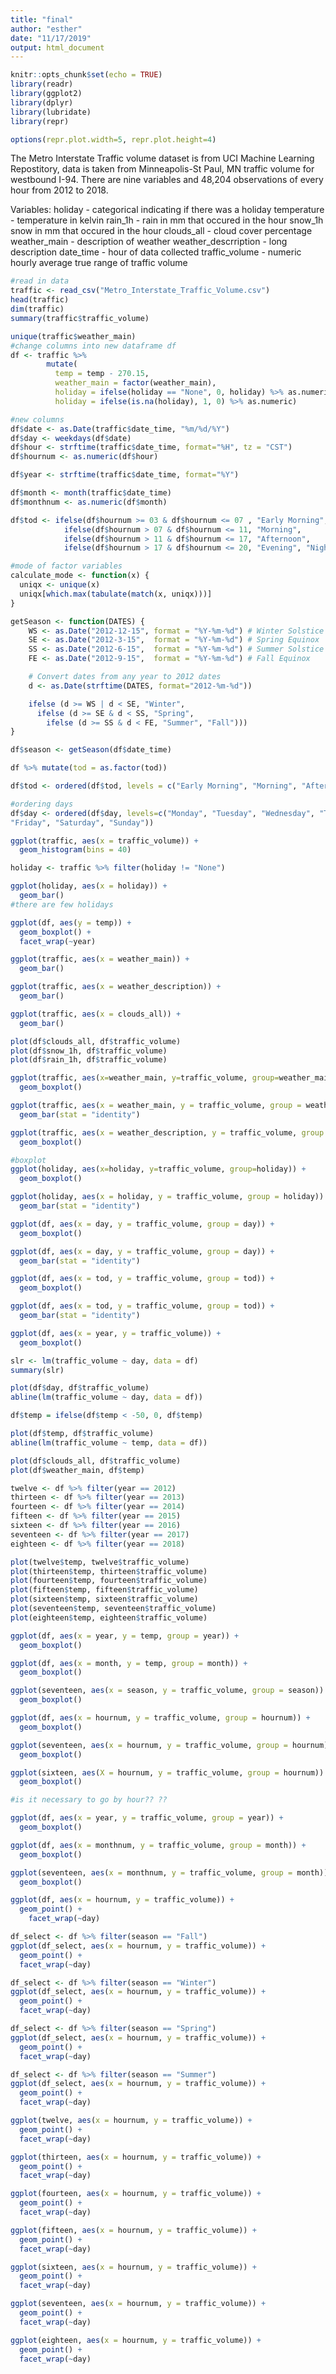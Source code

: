 ```yaml
---
title: "final"
author: "esther"
date: "11/17/2019"
output: html_document
---
```


```r
knitr::opts_chunk$set(echo = TRUE)
library(readr)
library(ggplot2)
library(dplyr)
library(lubridate)
library(repr)

options(repr.plot.width=5, repr.plot.height=4)
```
The Metro Interstate Traffic volume dataset is from UCI Machine Learning Repostitory, data is taken from Minneapolis-St Paul, MN traffic volume for westbound I-94. There are nine variables and 48,204 observations of every hour from 2012 to 2018. 

Variables:
holiday - categorical indicating if there was a holiday
temperature - temperature in kelvin
rain_1h - rain in mm that occured in the hour
snow_1h snow in mm that occured in the hour
clouds_all - cloud cover percentage
weather_main - description of weather
weather_descrription - long description
date_time - hour of data collected
traffic_volume - numeric hourly average true range of traffic volume

```r
#read in data
traffic <- read_csv("Metro_Interstate_Traffic_Volume.csv")
head(traffic)
dim(traffic)
summary(traffic$traffic_volume)
```

```r
unique(traffic$weather_main)
#change columns into new dataframe df
df <- traffic %>%
        mutate(
          temp = temp - 270.15,
          weather_main = factor(weather_main),
          holiday = ifelse(holiday == "None", 0, holiday) %>% as.numeric,
          holiday = ifelse(is.na(holiday), 1, 0) %>% as.numeric)
```
```r
#new columns
df$date <- as.Date(traffic$date_time, "%m/%d/%Y")
df$day <- weekdays(df$date)
df$hour <- strftime(traffic$date_time, format="%H", tz = "CST")
df$hournum <- as.numeric(df$hour)
```
```r
df$year <- strftime(traffic$date_time, format="%Y")
```
```r
df$month <- month(traffic$date_time)
df$monthnum <- as.numeric(df$month)
```
```r
df$tod <- ifelse(df$hournum >= 03 & df$hournum <= 07 , "Early Morning",
            ifelse(df$hournum > 07 & df$hournum <= 11, "Morning",
            ifelse(df$hournum > 11 & df$hournum <= 17, "Afternoon", 
            ifelse(df$hournum > 17 & df$hournum <= 20, "Evening", "Night"))))
```
```r
#mode of factor variables
calculate_mode <- function(x) {
  uniqx <- unique(x)
  uniqx[which.max(tabulate(match(x, uniqx)))]
}
```
```r
getSeason <- function(DATES) {
    WS <- as.Date("2012-12-15", format = "%Y-%m-%d") # Winter Solstice
    SE <- as.Date("2012-3-15",  format = "%Y-%m-%d") # Spring Equinox
    SS <- as.Date("2012-6-15",  format = "%Y-%m-%d") # Summer Solstice
    FE <- as.Date("2012-9-15",  format = "%Y-%m-%d") # Fall Equinox

    # Convert dates from any year to 2012 dates
    d <- as.Date(strftime(DATES, format="2012-%m-%d"))

    ifelse (d >= WS | d < SE, "Winter",
      ifelse (d >= SE & d < SS, "Spring",
        ifelse (d >= SS & d < FE, "Summer", "Fall")))
}
```
```r
df$season <- getSeason(df$date_time)
```
```r
df %>% mutate(tod = as.factor(tod))
```
```r
df$tod <- ordered(df$tod, levels = c("Early Morning", "Morning", "Afternoon", "Evening", "Night"))
```

```r
#ordering days 
df$day <- ordered(df$day, levels=c("Monday", "Tuesday", "Wednesday", "Thursday", 
"Friday", "Saturday", "Sunday"))
```

```r
ggplot(traffic, aes(x = traffic_volume)) +
  geom_histogram(bins = 40)
```


```r
holiday <- traffic %>% filter(holiday != "None")

ggplot(holiday, aes(x = holiday)) +
  geom_bar()
#there are few holidays 
```
```r
ggplot(df, aes(y = temp)) +
  geom_boxplot() + 
  facet_wrap(~year)
```
```r
ggplot(traffic, aes(x = weather_main)) +
  geom_bar() 
```
```r
ggplot(traffic, aes(x = weather_description)) +
  geom_bar()
```

```r
ggplot(traffic, aes(x = clouds_all)) +
  geom_bar()
```

```r
plot(df$clouds_all, df$traffic_volume)
plot(df$snow_1h, df$traffic_volume)
plot(df$rain_1h, df$traffic_volume)
```

```r
ggplot(traffic, aes(x=weather_main, y=traffic_volume, group=weather_main)) + 
  geom_boxplot()

ggplot(traffic, aes(x = weather_main, y = traffic_volume, group = weather_main)) +
  geom_bar(stat = "identity")
```
```r
ggplot(traffic, aes(x = weather_description, y = traffic_volume, group = weather_description)) +
  geom_boxplot()
```
```r
#boxplot
ggplot(holiday, aes(x=holiday, y=traffic_volume, group=holiday)) + 
  geom_boxplot()

ggplot(holiday, aes(x = holiday, y = traffic_volume, group = holiday)) +
  geom_bar(stat = "identity")
```
```r
ggplot(df, aes(x = day, y = traffic_volume, group = day)) +
  geom_boxplot()

ggplot(df, aes(x = day, y = traffic_volume, group = day)) +
  geom_bar(stat = "identity")
```
```r
ggplot(df, aes(x = tod, y = traffic_volume, group = tod)) +
  geom_boxplot()

ggplot(df, aes(x = tod, y = traffic_volume, group = tod)) +
  geom_bar(stat = "identity")
```
```r
ggplot(df, aes(x = year, y = traffic_volume)) +
  geom_boxplot() 
```

```r
slr <- lm(traffic_volume ~ day, data = df)
summary(slr)

plot(df$day, df$traffic_volume)
abline(lm(traffic_volume ~ day, data = df))
```
```r
df$temp = ifelse(df$temp < -50, 0, df$temp)

plot(df$temp, df$traffic_volume)
abline(lm(traffic_volume ~ temp, data = df))
```
```r
plot(df$clouds_all, df$traffic_volume)
plot(df$weather_main, df$temp)
```
```r
twelve <- df %>% filter(year == 2012)
thirteen <- df %>% filter(year == 2013)
fourteen <- df %>% filter(year == 2014)
fifteen <- df %>% filter(year == 2015)
sixteen <- df %>% filter(year == 2016)
seventeen <- df %>% filter(year == 2017)
eighteen <- df %>% filter(year == 2018)
```
```r
plot(twelve$temp, twelve$traffic_volume)
plot(thirteen$temp, thirteen$traffic_volume)
plot(fourteen$temp, fourteen$traffic_volume)
plot(fifteen$temp, fifteen$traffic_volume)
plot(sixteen$temp, sixteen$traffic_volume)
plot(seventeen$temp, seventeen$traffic_volume)
plot(eighteen$temp, eighteen$traffic_volume)
```
```r
ggplot(df, aes(x = year, y = temp, group = year)) +
  geom_boxplot()

ggplot(df, aes(x = month, y = temp, group = month)) +
  geom_boxplot()
```
```r
ggplot(seventeen, aes(x = season, y = traffic_volume, group = season)) +
  geom_boxplot()
```
```r
ggplot(df, aes(x = hournum, y = traffic_volume, group = hournum)) +
  geom_boxplot()

ggplot(seventeen, aes(x = hournum, y = traffic_volume, group = hournum)) +
  geom_boxplot()

ggplot(sixteen, aes(X = hournum, y = traffic_volume, group = hournum)) +
  geom_boxplot()

#is it necessary to go by hour?? ??
```
```r
ggplot(df, aes(x = year, y = traffic_volume, group = year)) +
  geom_boxplot()

ggplot(df, aes(x = monthnum, y = traffic_volume, group = month)) +
  geom_boxplot()

ggplot(seventeen, aes(x = monthnum, y = traffic_volume, group = month)) +
  geom_boxplot()
```
```r
ggplot(df, aes(x = hournum, y = traffic_volume)) +
  geom_point() +
    facet_wrap(~day)
```
```r
df_select <- df %>% filter(season == "Fall")
ggplot(df_select, aes(x = hournum, y = traffic_volume)) +
  geom_point() +
  facet_wrap(~day)
```
```r
df_select <- df %>% filter(season == "Winter")
ggplot(df_select, aes(x = hournum, y = traffic_volume)) +
  geom_point() +
  facet_wrap(~day)
```
```r
df_select <- df %>% filter(season == "Spring")
ggplot(df_select, aes(x = hournum, y = traffic_volume)) +
  geom_point() +
  facet_wrap(~day)
```
```r
df_select <- df %>% filter(season == "Summer")
ggplot(df_select, aes(x = hournum, y = traffic_volume)) +
  geom_point() +
  facet_wrap(~day)
```

```r
ggplot(twelve, aes(x = hournum, y = traffic_volume)) +
  geom_point() +
  facet_wrap(~day)
```
```r
ggplot(thirteen, aes(x = hournum, y = traffic_volume)) +
  geom_point() +
  facet_wrap(~day)
```
```r
ggplot(fourteen, aes(x = hournum, y = traffic_volume)) +
  geom_point() +
  facet_wrap(~day)
```
```r
ggplot(fifteen, aes(x = hournum, y = traffic_volume)) +
  geom_point() +
  facet_wrap(~day)
```
```r
ggplot(sixteen, aes(x = hournum, y = traffic_volume)) +
  geom_point() +
  facet_wrap(~day)
```
```r
ggplot(seventeen, aes(x = hournum, y = traffic_volume)) +
  geom_point() +
  facet_wrap(~day)
```
```r
ggplot(eighteen, aes(x = hournum, y = traffic_volume)) +
  geom_point() +
  facet_wrap(~day)
```